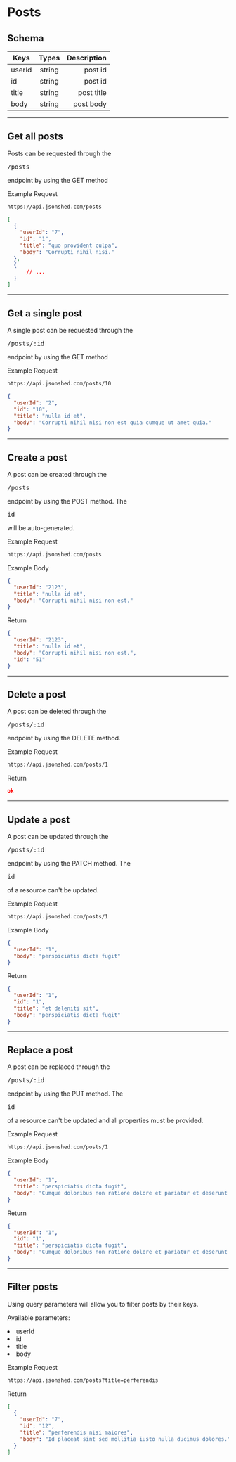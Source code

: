 
<h1 id="posts">Posts</h1>

<Paragraph size={6} />

<h2 id="posts-schema">Schema</h2>

<Paragraph />

| Keys          | Types         | Description                                                                     |
| --------------|:-------------:| -------------------------------------------------------------------------------:|
| userId        | string        | post id                                                                         |
| id            | string        | post id                                                                         |
| title         | string        | post title                                                                      |
| body          | string        | post body                                                          |

<Paragraph size={6} />

---

<Paragraph size={6} />

<h2 id="get-all-posts">Get all posts</h2>

<Paragraph />

Posts can be requested through the <Pre>/posts</Pre> endpoint by using the GET method

<ExampleTitle>

Example Request

</ExampleTitle>

<Example>

```bash
https://api.jsonshed.com/posts
```

</Example>

<Paragraph />

<Example>

```json
[
  {
    "userId": "7",
    "id": "1",
    "title": "quo provident culpa",
    "body": "Corrupti nihil nisi."
  },
  {
      // ...
  }
]
```

</Example>

<Paragraph size={6} />

---

<Paragraph size={6} />

<h2 id="get-single-post">Get a single post</h2>

<Paragraph />

A single post can be requested through the <Pre>/posts/:id</Pre> endpoint by using the GET method

<ExampleTitle>

Example Request

</ExampleTitle>

<Example>

```bash
https://api.jsonshed.com/posts/10
```

</Example>

<Paragraph />

<Example>

```json
{
  "userId": "2",
  "id": "10",
  "title": "nulla id et",
  "body": "Corrupti nihil nisi non est quia cumque ut amet quia."
}
```

</Example>

<Paragraph size={6} />

---

<Paragraph size={6} />

<h2 id="create-post">Create a post</h2>

<Paragraph />

A post can be created through the <Pre>/posts</Pre> endpoint by using the POST method. The <Pre>id</Pre> will be auto-generated.

<ExampleTitle>

Example Request

</ExampleTitle>

<Example>

```bash
https://api.jsonshed.com/posts
```

</Example>

<ExampleTitle>

Example Body

</ExampleTitle>

<Example>

```json
{
  "userId": "2123",
  "title": "nulla id et",
  "body": "Corrupti nihil nisi non est."
}
```

</Example>

<Paragraph />

<ExampleTitle>

Return

</ExampleTitle>

<Example>

```json
{
  "userId": "2123",
  "title": "nulla id et",
  "body": "Corrupti nihil nisi non est.",
  "id": "51"
}
```

</Example>

<Paragraph size={6} />

---

<Paragraph size={6} />

<h2 id="delete-post">Delete a post</h2>

<Paragraph />

A post can be deleted through the <Pre>/posts/:id</Pre> endpoint by using the DELETE method.

<ExampleTitle>

Example Request

</ExampleTitle>

<Example>

```bash
https://api.jsonshed.com/posts/1
```

</Example>

<Paragraph />

<ExampleTitle>

Return

</ExampleTitle>

<Example>

```json
ok
```

</Example>

<Paragraph size={6} />

---

<Paragraph size={6} />

<h2 id="update-post">Update a post</h2>

<Paragraph />

A post can be updated through the <Pre>/posts/:id</Pre> endpoint by using the PATCH method. The <Pre>id</Pre> of a resource can't be updated.

<ExampleTitle>

Example Request

</ExampleTitle>

<Example>

```bash
https://api.jsonshed.com/posts/1
```

</Example>

<ExampleTitle>

Example Body

</ExampleTitle>

<Example>

```json
{
  "userId": "1",
  "body": "perspiciatis dicta fugit"
}
```

</Example>

<Paragraph />

<ExampleTitle>

Return

</ExampleTitle>

<Example>

```json
{
  "userId": "1",
  "id": "1",
  "title": "et deleniti sit",
  "body": "perspiciatis dicta fugit"
}
```

</Example>

<Paragraph size={6} />

---

<Paragraph size={6} />

<h2 id="replace-post">Replace a post</h2>

<Paragraph />

A post can be replaced through the <Pre>/posts/:id</Pre> endpoint by using the PUT method. The <Pre>id</Pre> of a resource can't be updated and all properties must be provided.

<ExampleTitle>

Example Request

</ExampleTitle>

<Example>

```bash
https://api.jsonshed.com/posts/1
```

</Example>

<ExampleTitle>

Example Body

</ExampleTitle>

<Example>

```json
{
  "userId": "1",
  "title": "perspiciatis dicta fugit",
  "body": "Cumque doloribus non ratione dolore et pariatur et deserunt."
}
```

</Example>

<Paragraph />

<ExampleTitle>

Return

</ExampleTitle>

<Example>

```json
{
  "userId": "1",
  "id": "1",
  "title": "perspiciatis dicta fugit",
  "body": "Cumque doloribus non ratione dolore et pariatur et deserunt."
}
```

</Example>

<Paragraph size={6} />

---

<Paragraph size={6} />

<h2 id="filter-posts">Filter posts</h2>

<Paragraph />

Using query parameters will allow you to filter posts by their keys.

<Paragraph />

Available parameters:

<Li>userId</Li>
<Li>id</Li>
<Li>title</Li>
<Li>body</Li>

<ExampleTitle>

Example Request

</ExampleTitle>

<Example>

```bash
https://api.jsonshed.com/posts?title=perferendis
```

</Example>

<Paragraph />

<ExampleTitle>

Return

</ExampleTitle>

<Example>

```json
[
  {
    "userId": "7",
    "id": "12",
    "title": "perferendis nisi maiores",
    "body": "Id placeat sint sed mollitia iusto nulla ducimus dolores."
  }
]
```

</Example>